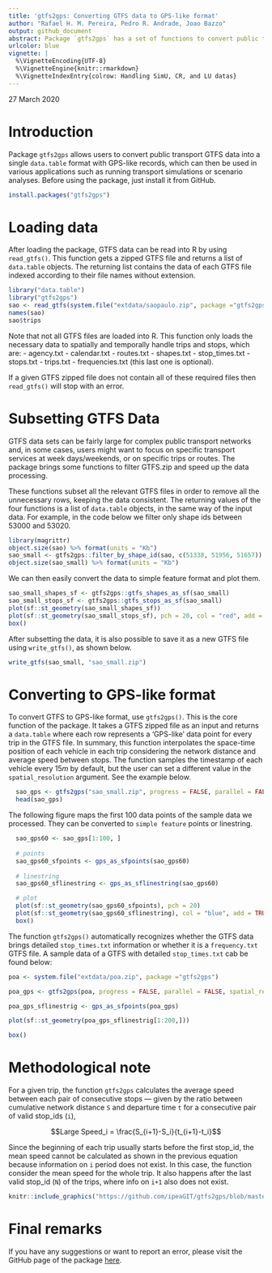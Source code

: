 ```yaml
---
title: 'gtfs2gps: Converting GTFS data to GPS-like format'
author: "Rafael H. M. Pereira, Pedro R. Andrade, Joao Bazzo"
output: github_document
abstract: Package `gtfs2gps` has a set of functions to convert public transport GTFS data to GPS-like format using `data.table`. It also has some functions to subset GTFS data in time and space and to convert both representations to simple feature format.
urlcolor: blue
vignette: |
  %\VignetteEncoding{UTF-8}
  %\VignetteEngine{knitr::rmarkdown}
  %\VignetteIndexEntry{colrow: Handling SimU, CR, and LU datas}
---
```

27 March 2020

# Introduction 

Package `gtfs2gps` allows users to convert public transport GTFS data into a single `data.table` format with GPS-like records, which can then be used in various applications such as running transport simulations or scenario analyses. Before using the package, just install it from GitHub.

```r
install.packages("gtfs2gps")
```

# Loading data

After loading the package, GTFS data can be read into R by using `read_gtfs()`.
This function gets a zipped GTFS file and returns a list of `data.table` objects. The returning list contains the data of each GTFS file indexed according to their file names without extension.

```r
library("data.table")
library("gtfs2gps")
sao <- read_gtfs(system.file("extdata/saopaulo.zip", package ="gtfs2gps"))
names(sao)
sao$trips
```

Note that not all GTFS files are loaded into R. This function only loads the necessary data to spatially and temporally handle trips and stops, which are:
- agency.txt
- calendar.txt
- routes.txt
- shapes.txt
- stop_times.txt
- stops.txt
- trips.txt
- frequencies.txt (this last one is optional).

If a given GTFS zipped file does not contain all of these required files then `read_gtfs()` will stop with an error.


# Subsetting GTFS Data

GTFS data sets can be fairly large for complex public transport networks and, in some cases, users might want to focus on specific transport services at week days/weekends, or on specific trips or routes. The package brings some functions to filter GTFS.zip and speed up the data processing.


\begin{description}
\item[filter\_by\_shape\_id():] Filter shapes using given shape ids.
\item[filter\_valid\_stop\_times():] Return only stop times that have geospatial locations.
\item[filter\_week\_days():] Remove weekend trips.
\item[filter\_single\_trip():] Return only one trip per shape\_id.
\end{description}

These functions subset all the relevant GTFS files in order to remove all the unnecessary rows, keeping the data consistent. The returning values of the four functions is a list of `data.table` objects, in the same way of the input data. For example, in the code below we filter only shape ids between 53000 and 53020.

```r
library(magrittr)
object.size(sao) %>% format(units = "Kb")
sao_small <- gtfs2gps::filter_by_shape_id(sao, c(51338, 51956, 51657))
object.size(sao_small) %>% format(units = "Kb")
```

We can then easily convert the data to simple feature format and plot them.

```r
sao_small_shapes_sf <- gtfs2gps::gtfs_shapes_as_sf(sao_small)
sao_small_stops_sf <- gtfs2gps::gtfs_stops_as_sf(sao_small)
plot(sf::st_geometry(sao_small_shapes_sf))
plot(sf::st_geometry(sao_small_stops_sf), pch = 20, col = "red", add = TRUE)
box()
```


After subsetting the data, it is also possible to save it as a new GTFS file using `write_gtfs()`, as shown below.

```r
write_gtfs(sao_small, "sao_small.zip")
```

# Converting to GPS-like format

To convert GTFS to GPS-like format, use `gtfs2gps()`. This is the core function of the package. It takes a GTFS zipped file as an input and returns a `data.table` where each row represents a 'GPS-like' data point for every trip in the GTFS file. In summary, this function interpolates the space-time position of each vehicle in each trip considering the network distance and average speed between stops. The function samples the timestamp of each vehicle every $15m$ by default, but the user can set a different value in the `spatial_resolution` argument. See the example below.

```r
  sao_gps <- gtfs2gps("sao_small.zip", progress = FALSE, parallel = FALSE, spatial_resolution = 50)
  head(sao_gps)
```
 The following figure maps the first 100 data points of the sample data we processed. They can be converted to `simple feature` points or linestring.

```r
  sao_gps60 <- sao_gps[1:100, ]
  
  # points
  sao_gps60_sfpoints <- gps_as_sfpoints(sao_gps60)
  
  # linestring
  sao_gps60_sflinestring <- gps_as_sflinestring(sao_gps60)

  # plot
  plot(sf::st_geometry(sao_gps60_sfpoints), pch = 20)
  plot(sf::st_geometry(sao_gps60_sflinestring), col = "blue", add = TRUE)
  box()
```

The function `gtfs2gps()` automatically recognizes whether the GTFS data brings detailed `stop_times.txt` information or whether it is a `frequency.txt` GTFS file. A sample data of a GTFS with detailed  `stop_times.txt` cab be found below:

```r
poa <- system.file("extdata/poa.zip", package ="gtfs2gps")

poa_gps <- gtfs2gps(poa, progress = FALSE, parallel = FALSE, spatial_resolution = 50)

poa_gps_sflinestrig <- gps_as_sfpoints(poa_gps)

plot(sf::st_geometry(poa_gps_sflinestrig[1:200,]))

box()
```

# Methodological note

For a given trip, the function `gtfs2gps` calculates the average speed between each pair of consecutive stops --- given by the ratio between cumulative network distance `S` and departure time `t` for a consecutive pair of valid stop_ids (`i`), 

$$Large Speed_i = \frac{S_{i+1}-S_i}{t_{i+1}-t_i}$$

Since the beginning of each trip usually starts before the first stop_id, the mean speed cannot be calculated as shown in the previous equation because information on `i` period does not exist. In this case, the function consider the mean speed for the whole trip. It also happens after the last valid stop_id (`N`) of the trips, where info on `i+1` also does not exist. 

```r
knitr::include_graphics("https://github.com/ipeaGIT/gtfs2gps/blob/master/man/figures/speed.PNG")
```

# Final remarks

If you have any suggestions or want to report an error, please visit the GitHub page of the package [here](https://github.com/ipeaGIT/gtfs2gps).